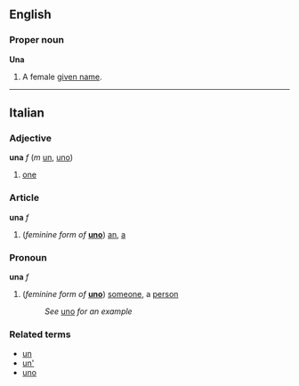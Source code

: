 ==English==
===Proper noun===
'''Una'''

#A female [[given name]].

----
==Italian==
===Adjective===
'''una''' ''f'' (''m'' [[un#Italian|un]], [[uno#Italian|uno]])

#[[one]]

===Article===
'''una''' ''f''

#(''feminine form of'' '''[[uno]]''') [[an]], [[a]]

===Pronoun===
'''una''' ''f''

#(''feminine form of'' '''[[uno]]''') [[someone]], a [[person]]
#:''See'' [[uno]] ''for an example''

===Related terms===
*[[un#Italian|un]]
*[[un'#Italian|un']]
*[[uno#Italian|uno]]